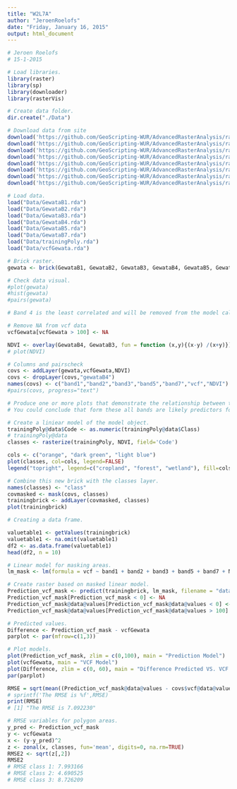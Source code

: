 ```yaml
---
title: "W2L7A"
author: "JeroenRoelofs"
date: "Friday, January 16, 2015"
output: html_document
---
```



```r
# Jeroen Roelofs
# 15-1-2015

# Load libraries.
library(raster)
library(sp)
library(downloader)
library(rasterVis)

# Create data folder.
dir.create("./Data")

# Download data from site
download('https://github.com/GeoScripting-WUR/AdvancedRasterAnalysis/raw/gh-pages/data/GewataB1.rda', 'Data/GewataB1.rda', quiet = T, mode = "wb")
download('https://github.com/GeoScripting-WUR/AdvancedRasterAnalysis/raw/gh-pages/data/GewataB2.rda', 'Data/GewataB2.rda', quiet = T, mode = "wb")
download('https://github.com/GeoScripting-WUR/AdvancedRasterAnalysis/raw/gh-pages/data/GewataB3.rda', 'Data/GewataB3.rda', quiet = T, mode = "wb")
download('https://github.com/GeoScripting-WUR/AdvancedRasterAnalysis/raw/gh-pages/data/GewataB4.rda', 'Data/GewataB4.rda', quiet = T, mode = "wb")
download('https://github.com/GeoScripting-WUR/AdvancedRasterAnalysis/raw/gh-pages/data/GewataB5.rda', 'Data/GewataB5.rda', quiet = T, mode = "wb")
download('https://github.com/GeoScripting-WUR/AdvancedRasterAnalysis/raw/gh-pages/data/GewataB7.rda', 'Data/GewataB7.rda', quiet = T, mode = "wb")
download('https://github.com/GeoScripting-WUR/AdvancedRasterAnalysis/raw/gh-pages/data/vcfGewata.rda', 'Data/vcfGewata.rda', quiet = T, mode = "wb")
download('https://github.com/GeoScripting-WUR/AdvancedRasterAnalysis/raw/gh-pages/data/trainingPoly.rda', 'Data/trainingPoly.rda', quiet = T, mode = "wb")

# Load data.
load("Data/GewataB1.rda")
load("Data/GewataB2.rda")
load("Data/GewataB3.rda")
load("Data/GewataB4.rda")
load("Data/GewataB5.rda")
load("Data/GewataB7.rda")
load("Data/trainingPoly.rda")
load("Data/vcfGewata.rda")

# Brick raster.
gewata <- brick(GewataB1, GewataB2, GewataB3, GewataB4, GewataB5, GewataB7)

# Check data visual.
#plot(gewata)
#hist(gewata)
#pairs(gewata)

# Band 4 is the least correlated and will be removed from the model calculation

# Remove NA from vcf data
vcfGewata[vcfGewata > 100] <- NA

NDVI <- overlay(GewataB4, GewataB3, fun = function (x,y){(x-y) /(x+y)})
# plot(NDVI)

# Columns and pairscheck
covs <- addLayer(gewata,vcfGewata,NDVI)
covs <- dropLayer(covs,"gewataB4")
names(covs) <- c("band1","band2","band3","band5","band7","vcf","NDVI")
#pairs(covs, progress="text")

# Produce one or more plots that demonstrate the relationship between the Landsat bands and the VCF tree cover. What can you conclude from this/these plot(s)?
# You could conclude that form these all bands are likely predictors for the linear model. With band 7 which has the highest correlation, after this band 3, band 5, band 2 and band 1.

# Create a liniear model of the model object.
trainingPoly@data$Code <- as.numeric(trainingPoly@data$Class)
# trainingPoly@data
classes <- rasterize(trainingPoly, NDVI, field='Code')

cols <- c("orange", "dark green", "light blue")
plot(classes, col=cols, legend=FALSE)
legend("topright", legend=c("cropland", "forest", "wetland"), fill=cols, bg="white")

# Combine this new brick with the classes layer.
names(classes) <- "class"
covmasked <- mask(covs, classes)
trainingbrick <- addLayer(covmasked, classes)
plot(trainingbrick)

# Creating a data frame.

valuetable1 <- getValues(trainingbrick)
valuetable1 <- na.omit(valuetable1)
df2 <- as.data.frame(valuetable1)
head(df2, n = 10)

# Linear model for masking areas.
lm_mask <- lm(formula = vcf ~ band1 + band2 + band3 + band5 + band7 + NDVI, data = df2)

# Create raster based on masked linear model.
Prediction_vcf_mask <- predict(trainingbrick, lm_mask, filename = "data/prediction_raster_mask", progress = "text", overwrite = TRUE, na.rm = TRUE)
Prediction_vcf_mask[Prediction_vcf_mask < 0] <- NA
Prediction_vcf_mask@data@values[Prediction_vcf_mask@data@values < 0] <- 0
Prediction_vcf_mask@data@values[Prediction_vcf_mask@data@values > 100] <- 100

# Predicted values.
Difference <- Prediction_vcf_mask - vcfGewata
parplot <- par(mfrow=c(1,3))

# Plot models.
plot(Prediction_vcf_mask, zlim = c(0,100), main = "Prediction Model")
plot(vcfGewata, main = "VCF Model")
plot(Difference, zlim = c(0, 60), main = "Difference Predicted VS. VCF Model")
par(parplot)

RMSE = sqrt(mean((Prediction_vcf_mask@data@values - covs$vcf@data@values)^2, na.rm = TRUE))
# sprintf('The RMSE is %f',RMSE)
print(RMSE)
# [1] "The RMSE is 7.092230"

# RMSE variables for polygon areas.
y_pred <- Prediction_vcf_mask
y <- vcfGewata
x <- (y-y_pred)^2
z <- zonal(x, classes, fun='mean', digits=0, na.rm=TRUE)
RMSE2 <- sqrt(z[,2])
RMSE2
# RMSE class 1: 7.993166
# RMSE class 2: 4.690525
# RMSE class 3: 8.726209

```

